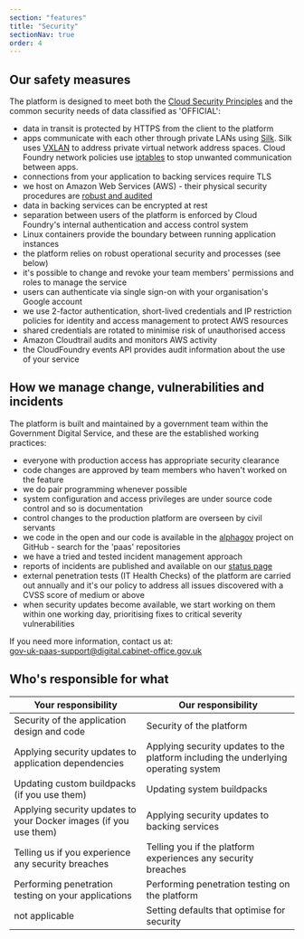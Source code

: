 ```yaml
---
section: "features"
title: "Security"
sectionNav: true
order: 4
---
```


## Our safety measures

The platform is designed to meet both the [Cloud Security Principles](/cloud-security-principles) and the common security needs of data classified as 'OFFICIAL':

-   data in transit is protected by HTTPS from the client to the platform
-   apps communicate with each other through private LANs using [Silk](https://github.com/cloudfoundry/silk). Silk uses [VXLAN](https://tools.ietf.org/html/rfc7348) to address private virtual network address spaces. Cloud Foundry network policies use [iptables](https://linux.die.net/man/8/iptables) to stop unwanted communication between apps.
-   connections from your application to backing services require TLS
-   we host on Amazon Web Services (AWS) - their physical security procedures are [robust and audited](http://d0.awsstatic.com/whitepapers/compliance/AWS_CESG_UK_Cloud_Security_Principles.pdf)
-   data in backing services can be encrypted at rest
-   separation between users of the platform is enforced by Cloud Foundry's internal authentication and access control system
-   Linux containers provide the boundary between running application instances
-   the platform relies on robust operational security and processes (see below)
-   it's possible to change and revoke your team members' permissions and roles to manage the service
-   users can authenticate via single sign-on with your organisation's Google account
-   we use 2-factor authentication, short-lived credentials and IP restriction policies for identity and access management to protect AWS resources
-   shared credentials are rotated to minimise risk of unauthorised access
-   Amazon Cloudtrail audits and monitors AWS activity
-   the CloudFoundry events API provides audit information about the use of your service

## How we manage change, vulnerabilities and incidents

The platform is built and maintained by a government team within the Government Digital Service, and these are the established working practices:

-   everyone with production access has appropriate security clearance
-   code changes are approved by team members who haven't worked on the feature
-   we do pair programming whenever possible
-   system configuration and access privileges are under source code control and so is documentation
-   control changes to the production platform are overseen by civil servants
-   we code in the open and our code is available in the [alphagov](https://github.com/alphagov) project on GitHub - search for the 'paas' repositories
-   we have a tried and tested incident management approach
-   reports of incidents are published and available on our [status page](https://status.cloud.service.gov.uk/history)
-   external penetration tests (IT Health Checks) of the platform are carried out annually and it's our policy to address all issues discovered with a CVSS score of medium or above
-   when security updates become available, we start working on them within one working day, prioritising fixes to critical severity vulnerabilities

If you need more information, contact us at:  
[gov-uk-paas-support@digital.cabinet-office.gov.uk](mailto:gov-uk-paas-support@digital.cabinet-office.gov.uk)

## Who's responsible for what

 <table className="govuk-table">
  <thead className="govuk-table__head">
    <tr className="govuk-table__row">
      <th scope="col" className="govuk-table__header">Your responsibility</th>
      <th scope="col" className="govuk-table__header">Our responsibility</th>
    </tr>
  </thead>
  <tbody className="govuk-table__body">
    <tr className="govuk-table__row">
      <td className="govuk-table__cell">Security of the application design and code</td>
      <td className="govuk-table__cell">Security of the platform</td>
    </tr>
    <tr className="govuk-table__row">
      <td className="govuk-table__cell">Applying security updates to application dependencies</td>
      <td className="govuk-table__cell">Applying security updates to the platform including the underlying operating system</td>
    </tr>
    <tr className="govuk-table__row">
      <td className="govuk-table__cell">Updating custom buildpacks (if you use them)</td>
      <td className="govuk-table__cell">Updating system buildpacks</td>
    </tr>
    <tr className="govuk-table__row">
      <td className="govuk-table__cell">Applying security updates to your Docker images (if you use them)</td>
      <td className="govuk-table__cell">Applying security updates to backing services</td>
    </tr>
    <tr className="govuk-table__row">
      <td className="govuk-table__cell">Telling us if you experience any security breaches</td>
      <td className="govuk-table__cell">Telling you if the platform experiences any security breaches</td>
    </tr>
    <tr className="govuk-table__row">
      <td className="govuk-table__cell">Performing penetration testing on your applications</td>
      <td className="govuk-table__cell">Performing penetration testing on the platform</td>
    </tr>
    <tr className="govuk-table__row">
      <td className="govuk-table__cell">
        <span className="govuk-visually-hidden">not applicable</span>
      </td>
      <td className="govuk-table__cell">Setting defaults that optimise for security</td>
    </tr>
  </tbody>
</table>
